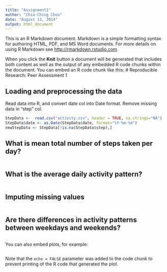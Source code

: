 ```yaml
---
title: "Assignment1"
author: "Chia-Ching Chou"
date: "August 13, 2014"
output: html_document
---
```


This is an R Markdown document. Markdown is a simple formatting syntax for authoring HTML, PDF, and MS Word documents. For more details on using R Markdown see <http://rmarkdown.rstudio.com>.

When you click the **Knit** button a document will be generated that includes both content as well as the output of any embedded R code chunks within the document. You can embed an R code chunk like this:
# Reproducible Research: Peer Assessment 1


## Loading and preprocessing the data
Read data into R, and convert date col into Date format.
Remove missing data in "step" col.

```r
StepData <-  read.csv("activity.csv", header = TRUE, na.strings="NA")
StepData$date <- as.Date(StepData$date, format="%Y-%m-%d")
newStepData <- StepData[!is.na(StepData$step),]
```


## What is mean total number of steps taken per day?

```r

```

## What is the average daily activity pattern?

```r

```

## Imputing missing values
```r

```


## Are there differences in activity patterns between weekdays and weekends?
```r

```

You can also embed plots, for example:

```r

```

Note that the `echo = FALSE` parameter was added to the code chunk to prevent printing of the R code that generated the plot.
